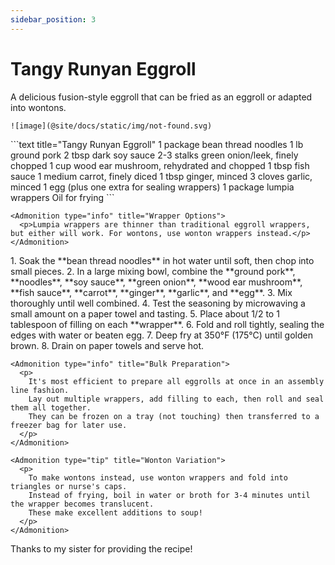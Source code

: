 ```yaml
---
sidebar_position: 3
---
```



# Tangy Runyan Eggroll

<Tabs>
  <TabItem value="photos" label="Photos" default>
    A delicious fusion-style eggroll that can be fried as an eggroll or adapted into wontons.
    
    ![image](@site/docs/static/img/not-found.svg)
  </TabItem>

  <TabItem value="ingredients" label="Ingredients">
    ```text title="Tangy Runyan Eggroll"
    1 package bean thread noodles
    1 lb ground pork
    2 tbsp dark soy sauce
    2-3 stalks green onion/leek, finely chopped
    1 cup wood ear mushroom, rehydrated and chopped
    1 tbsp fish sauce
    1 medium carrot, finely diced
    1 tbsp ginger, minced
    3 cloves garlic, minced
    1 egg (plus one extra for sealing wrappers)
    1 package lumpia wrappers
    Oil for frying
    ```

    <Admonition type="info" title="Wrapper Options">
      <p>Lumpia wrappers are thinner than traditional eggroll wrappers, but either will work. For wontons, use wonton wrappers instead.</p>
    </Admonition>
  </TabItem>

  <TabItem value="instructions" label="Instructions">
    1. Soak the **bean thread noodles** in hot water until soft, then chop into small pieces.
    2. In a large mixing bowl, combine the **ground pork**, **noodles**, **soy sauce**, **green onion**, **wood ear mushroom**, **fish sauce**, **carrot**, **ginger**, **garlic**, and **egg**.
    3. Mix thoroughly until well combined.
    4. Test the seasoning by microwaving a small amount on a paper towel and tasting.
    5. Place about 1/2 to 1 tablespoon of filling on each **wrapper**.
    6. Fold and roll tightly, sealing the edges with water or beaten egg.
    7. Deep fry at 350°F (175°C) until golden brown.
    8. Drain on paper towels and serve hot.

    <Admonition type="info" title="Bulk Preparation">
      <p>
        It's most efficient to prepare all eggrolls at once in an assembly line fashion. 
        Lay out multiple wrappers, add filling to each, then roll and seal them all together. 
        They can be frozen on a tray (not touching) then transferred to a freezer bag for later use.
      </p>
    </Admonition>

    <Admonition type="tip" title="Wonton Variation">
      <p>
        To make wontons instead, use wonton wrappers and fold into triangles or nurse's caps. 
        Instead of frying, boil in water or broth for 3-4 minutes until the wrapper becomes translucent. 
        These make excellent additions to soup!
      </p>
    </Admonition>
  </TabItem>

  <TabItem value="references" label="References">
    Thanks to my sister for providing the recipe!
  </TabItem>
</Tabs> 